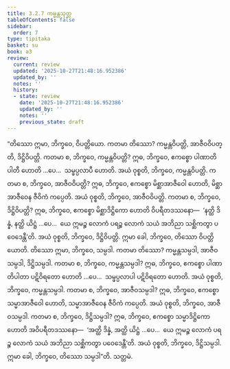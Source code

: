 ```yaml
---
title: 3.2.7 ကမ္မန္တသုတ္တ
tableOfContents: false
sidebar:
  order: 7
type: tipitaka
basket: su
book: a3
review:
  current: review
  updated: '2025-10-27T21:48:16.952386'
  updated_by: ''
  notes: ''
  history:
  - state: review
    date: '2025-10-27T21:48:16.952386'
    updated_by: ''
    notes: ''
    previous_state: draft
---
```



<ReviewStatus review={frontmatter.review} showDetails={true} />

<HypothesisAnnotation frontmatter={frontmatter} />

<DynamicBreadcrumb />

<Division number="120" book="a3" e="ch" v="15" p="274">

<Paragraph number="937" book="a3">
“တိဿော ဣမာ, ဘိက္ခဝေ, ဝိပတ္တိယော. ကတမာ တိဿော? ကမ္မန္တဝိပတ္တိ, အာဇီဝဝိပတ္တိ, ဒိဋ္ဌိဝိပတ္တိ. ကတမာ စ, ဘိက္ခဝေ, ကမ္မန္တဝိပတ္တိ? ဣဓ, ဘိက္ခဝေ, ဧကစ္စော ပါဏာတိပါတီ ဟောတိ …ပေ…  သမ္ဖပ္ပလာပီ ဟောတိ. အယံ ဝုစ္စတိ, ဘိက္ခဝေ, ကမ္မန္တဝိပတ္တိ.
</Paragraph>

<Paragraph number="938" book="a3">
ကတမာ စ, ဘိက္ခဝေ, အာဇီဝဝိပတ္တိ? ဣဓ, ဘိက္ခဝေ, ဧကစ္စော မိစ္ဆာအာဇီဝေါ ဟောတိ, မိစ္ဆာအာဇီဝေန ဇီဝိကံ ကပ္ပေတိ. အယံ ဝုစ္စတိ, ဘိက္ခဝေ, အာဇီဝဝိပတ္တိ.
</Paragraph>

<Paragraph number="939" book="a3">
ကတမာ စ, ဘိက္ခဝေ, ဒိဋ္ဌိဝိပတ္တိ? ဣဓ, ဘိက္ခဝေ, ဧကစ္စော မိစ္ဆာဒိဋ္ဌိကော ဟောတိ ဝိပရီတဒဿနော—  ‘နတ္ထိ ဒိန္နံ, နတ္ထိ ယိဋ္ဌံ …ပေ…  ယေ ဣမဉ္စ လောကံ ပရဉ္စ လောကံ သယံ အဘိညာ သစ္ဆိကတွာ ပဝေဒေန္တီ’တိ. အယံ ဝုစ္စတိ, ဘိက္ခဝေ, ဒိဋ္ဌိဝိပတ္တိ. ဣမာ ခေါ, ဘိက္ခဝေ, တိဿော ဝိပတ္တိယောတိ.
</Paragraph>

<Paragraph number="940" book="a3">
တိဿော ဣမာ, ဘိက္ခဝေ, သမ္ပဒါ. ကတမာ တိဿော? ကမ္မန္တသမ္ပဒါ, အာဇီဝသမ္ပဒါ, ဒိဋ္ဌိသမ္ပဒါ. ကတမာ စ, ဘိက္ခဝေ, ကမ္မန္တသမ္ပဒါ? ဣဓ, ဘိက္ခဝေ, ဧကစ္စော ပါဏာတိပါတာ ပဋိဝိရတော ဟောတိ …ပေ…  သမ္ဖပ္ပလာပါ ပဋိဝိရတော ဟောတိ. အယံ ဝုစ္စတိ, ဘိက္ခဝေ, ကမ္မန္တသမ္ပဒါ.
</Paragraph>

<Paragraph number="941" book="a3">
ကတမာ စ, ဘိက္ခဝေ, အာဇီဝသမ္ပဒါ? ဣဓ, ဘိက္ခဝေ, ဧကစ္စော သမ္မာအာဇီဝေါ ဟောတိ, သမ္မာအာဇီဝေန ဇီဝိကံ ကပ္ပေတိ. အယံ ဝုစ္စတိ, ဘိက္ခဝေ, အာဇီဝသမ္ပဒါ.
</Paragraph>

<Paragraph number="942" book="a3">
ကတမာ စ, ဘိက္ခဝေ, ဒိဋ္ဌိသမ္ပဒါ? ဣဓ, ဘိက္ခဝေ, ဧကစ္စော သမ္မာဒိဋ္ဌိကော ဟောတိ အဝိပရီတဒဿနော—  ‘အတ္ထိ ဒိန္နံ, အတ္ထိ ယိဋ္ဌံ …ပေ…  ယေ ဣမဉ္စ လောကံ ပရဉ္စ လောကံ သယံ အဘိညာ သစ္ဆိကတွာ ပဝေဒေန္တီ’တိ. အယံ ဝုစ္စတိ, ဘိက္ခဝေ, ဒိဋ္ဌိသမ္ပဒါ. ဣမာ ခေါ, ဘိက္ခဝေ, တိဿော သမ္ပဒါ”တိ.

</Paragraph>
</Division>

<Paragraph number="943" type="center" book="a3">
သတ္တမံ.
</Paragraph>